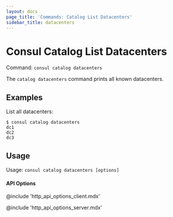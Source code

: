 ```yaml
---
layout: docs
page_title: 'Commands: Catalog List Datacenters'
sidebar_title: datacenters
---
```


# Consul Catalog List Datacenters

Command: `consul catalog datacenters`

The `catalog datacenters` command prints all known datacenters.

## Examples

List all datacenters:

```shell-session
$ consul catalog datacenters
dc1
dc2
dc3
```

## Usage

Usage: `consul catalog datacenters [options]`

#### API Options

@include 'http_api_options_client.mdx'

@include 'http_api_options_server.mdx'
